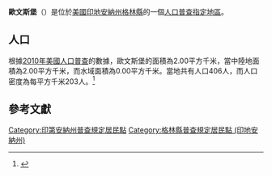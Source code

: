 {{noteTA
|G1=USState
|G2=地名
|G3=Unit
}}
{{Infobox settlement
|official_name            = 歐文斯堡
|native_name = Owensburg
|settlement_type          = [[人口普查指定地區|人口普查指定地區]]
|image_skyline            = Greene County Indiana Incorporated and Unincorporated areas Owensburg Highlighted 1857510.svg
|imagesize                = 250px
|image_map                = 
|mapsize                  = 
|pushpin_map              = USA Indiana 
|pushpin_label            = 歐文斯堡
|pushpin_label_position   = top
|pushpin_map_caption      = 歐文斯堡在印地安納州的位置
|subdivision_type         = [[世界政區索引|國家]]
|subdivision_type1        = [[美国州份|州份]]
|subdivision_type2        = [[印地安納州行政区划|縣]]
|subdivision_name         = [[美国|美国]]
|subdivision_name1        = [[印地安納州|印地安納州]]
|subdivision_name2        = [[格林縣_(印地安納州)|格林縣]]
|elevation_ft             = 643
|elevation_m              = 196
|timezone                 = [[北美东部时区|北美东部时区]]
|area_total_km2           = 2.00
|area_land_km2            = 2.00
|area_water_km2           = 0.00
|area_total_sq_mi         = 
|area_land_sq_mi          = 
|area_water_sq_mi         = 
|population_as_of         = [[2010年美國人口普查|2010]]
|population_footnotes     = 
|population_total         = 406
|population_density_km2   = auto
|population_density_sq_mi = auto
|utc_offset               = -5
|coordinates              = {{coord|38|55|23|N|86|43|47|W|display=inline,title}}
| coor_pinpoint           = 
| coordinates_footnotes   = 
|timezone_DST             = EDT
|utc_offset_DST           = -4
|postal_code_type         = [[美國郵區編號|郵區編號]]
|postal_code              = 47453
|area_code                = {{link-en|电话区号812|Area code 812|812}}
|blank_name = [[地名信息系统|GNIS ID]]
|blank_info = 451310<ref name="GNIS">{{cite gnis|451310|Owensburg}}</ref>
}}
'''歐文斯堡'''（{{lang-en|Owensburg}}）是位於[[美國|美國]][[印地安納州|印地安納州]][[格林縣_(印地安納州)|格林縣]]的一個[[人口普查指定地區|人口普查指定地區]]。

== 人口 ==
根據[[2010年美國人口普查|2010年美國人口普查]]的數據，歐文斯堡的面積為2.00平方千米，當中陸地面積為2.00平方千米，而水域面積為0.00平方千米。當地共有人口406人，而人口密度為每平方千米203人。<ref name="GR8">{{cite web|url=http://factfinder2.census.gov|publisher=[[美国人口调查局|美国人口调查局]]|accessdate=2011-05-14|title=American FactFinder|archive-date=2013-09-11|archive-url=https://web.archive.org/web/20130911234518/http://factfinder2.census.gov/|dead-url=no}}</ref>

== 參考文獻 ==
{{reflist}}

{{格林縣 (印地安納州)}}

{{DEFAULTSORT:Owensburg, Indiana}}
[[Category:印第安納州普查規定居民點|Category:印第安納州普查規定居民點]]
[[Category:格林縣普查規定居民點_(印地安納州)|Category:格林縣普查規定居民點 (印地安納州)]]

{{Indiana-geo-stub}}